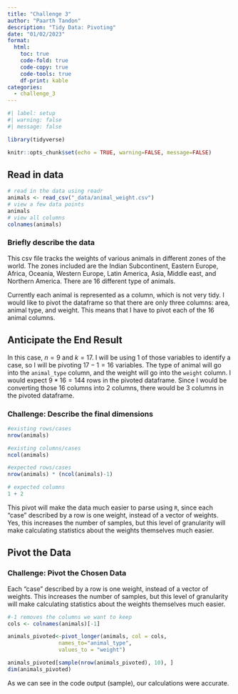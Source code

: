 ```yaml
---
title: "Challenge 3"
author: "Paarth Tandon"
description: "Tidy Data: Pivoting"
date: "01/02/2023"
format:
  html:
    toc: true
    code-fold: true
    code-copy: true
    code-tools: true
    df-print: kable
categories:
  - challenge_3
---
```


```r
#| label: setup
#| warning: false
#| message: false

library(tidyverse)

knitr::opts_chunk$set(echo = TRUE, warning=FALSE, message=FALSE)
```

## Read in data

```r
# read in the data using readr
animals <- read_csv("_data/animal_weight.csv")
# view a few data points
animals
# view all columns
colnames(animals)
```

### Briefly describe the data

This csv file tracks the weights of various animals in different zones of the world. The zones included are the Indian Subcontinent, Eastern Europe, Africa, Oceania, Western Europe, Latin America, Asia, Middle east, and Northern America. There are 16 different type of animals.

Currently each animal is represented as a column, which is not very tidy. I would like to pivot the dataframe so that there are only three columns: area, animal type, and weight. This means that I have to pivot each of the 16 animal columns.

## Anticipate the End Result

In this case, $n=9$ and $k=17$. I will be using $1$ of those variables to identify a case, so I will be pivoting $17-1=16$ variables. The type of animal will go into the `animal_type` column, and the weight will go into the `weight` column. I would expect $9*16=144$ rows in the pivoted dataframe. Since I would be converting those $16$ columns into $2$ columns, there would be $3$ columns in the pivoted dataframe.

### Challenge: Describe the final dimensions

```r
#existing rows/cases
nrow(animals)

#existing columns/cases
ncol(animals)

#expected rows/cases
nrow(animals) * (ncol(animals)-1)

# expected columns 
1 + 2
```

This pivot will make the data much easier to parse using `R`, since each "case" described by a row is one weight, instead of a vector of weights. Yes, this increases the number of samples, but this level of granularity will make calculating statistics about the weights themselves much easier.

## Pivot the Data

### Challenge: Pivot the Chosen Data

Each "case" described by a row is one weight, instead of a vector of weights. This increases the number of samples, but this level of granularity will make calculating statistics about the weights themselves much easier.

```r
#-1 removes the columns we want to keep
cols <- colnames(animals)[-1]

animals_pivoted<-pivot_longer(animals, col = cols,
                names_to="animal_type",
                values_to = "weight")

animals_pivoted[sample(nrow(animals_pivoted), 10), ]
dim(animals_pivoted)
```

As we can see in the code output (sample), our calculations were accurate.
